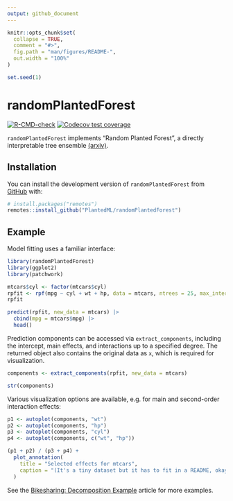 ```yaml
---
output: github_document
---
```


<!-- README.md is generated from README.Rmd. Please edit that file -->

```r
knitr::opts_chunk$set(
  collapse = TRUE,
  comment = "#>",
  fig.path = "man/figures/README-",
  out.width = "100%"
)

set.seed(1)
```

# randomPlantedForest

<!-- badges: start -->
[![R-CMD-check](https://github.com/PlantedML/randomPlantedForest/actions/workflows/R-CMD-check.yaml/badge.svg)](https://github.com/PlantedML/randomPlantedForest/actions/workflows/R-CMD-check.yaml)
[![Codecov test coverage](https://codecov.io/gh/PlantedML/randomPlantedForest/branch/master/graph/badge.svg)](https://app.codecov.io/gh/PlantedML/randomPlantedForest?branch=master)
<!-- badges: end -->

`randomPlantedForest` implements "Random Planted Forest", a directly interpretable tree ensemble [(arxiv)][arxiv1].

## Installation

You can install the development version of `randomPlantedForest` from [GitHub](https://github.com/) with:

```r
# install.packages("remotes")
remotes::install_github("PlantedML/randomPlantedForest")
```

## Example

Model fitting uses a familiar interface:

```r
library(randomPlantedForest)
library(ggplot2)
library(patchwork)

mtcars$cyl <- factor(mtcars$cyl)
rpfit <- rpf(mpg ~ cyl + wt + hp, data = mtcars, ntrees = 25, max_interaction = 2)
rpfit

predict(rpfit, new_data = mtcars) |>
  cbind(mpg = mtcars$mpg) |>
  head()
```

Prediction components can be accessed via `extract_components`, including the intercept, main effects, and interactions up to a specified degree.
The returned object also contains the original data as `x`, which is required for visualization.

```r
components <- extract_components(rpfit, new_data = mtcars) 

str(components)
```

Various visualization options are available, e.g. for main and second-order interaction effects:

```r
p1 <- autoplot(components, "wt")
p2 <- autoplot(components, "hp")
p3 <- autoplot(components, "cyl")
p4 <- autoplot(components, c("wt", "hp"))

(p1 + p2) / (p3 + p4) +
  plot_annotation(
    title = "Selected effects for mtcars",
    caption = "(It's a tiny dataset but it has to fit in a README, okay?)"
  )
```


See the [Bikesharing: Decomposition Example][bikes] article for more examples.


[arxiv1]: https://arxiv.org/abs/2012.14563
[bikes]: http://plantedml.com/randomPlantedForest/articles/Bikesharing-Decomposition-Example.html
